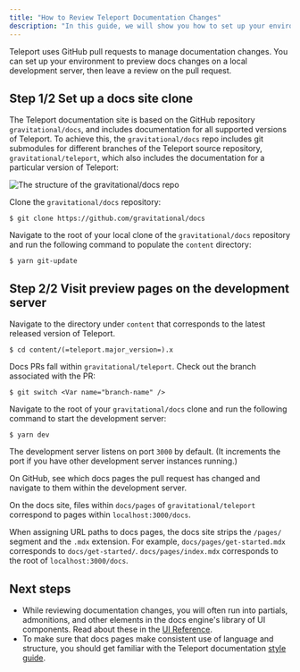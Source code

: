 ```yaml
---
title: "How to Review Teleport Documentation Changes"
description: "In this guide, we will show you how to set up your environment so you can review pull requests that propose changes to the Teleport documentation."
---
```


Teleport uses GitHub pull requests to manage documentation changes. You can set
up your environment to preview docs changes on a local development server, then
leave a review on the pull request.

## Step 1/2 Set up a docs site clone

The Teleport documentation site is based on the GitHub repository
`gravitational/docs`, and includes documentation for all supported versions of
Teleport. To achieve this, the `gravitational/docs` repo includes git submodules
for different branches of the Teleport source repository,
`gravitational/teleport`, which also includes the documentation for a particular
version of Teleport:

![The structure of the gravitational/docs repo](../../../img/doc-submodules.png)

Clone the `gravitational/docs` repository:

```code
$ git clone https://github.com/gravitational/docs
```

Navigate to the root of your local clone of the `gravitational/docs` repository
and run the following command to populate the `content` directory:

```code
$ yarn git-update
```

## Step 2/2 Visit preview pages on the development server

Navigate to the directory under `content` that corresponds to the latest
released version of Teleport.

```code
$ cd content/(=teleport.major_version=).x
```

Docs PRs fall within `gravitational/teleport`. Check out the branch associated
with the PR:

```code
$ git switch <Var name="branch-name" />
```

Navigate to the root of your `gravitational/docs` clone and run the following
command to start the development server:

```code
$ yarn dev
```

The development server listens on port `3000` by default. (It increments the
port if you have other development server instances running.)

On GitHub, see which docs pages the pull request has changed and navigate to
them within the development server. 

On the docs site, files within `docs/pages` of `gravitational/teleport`
correspond to pages within `localhost:3000/docs`. 

When assigning URL paths to docs pages, the docs site strips the `/pages/`
segment and the `.mdx` extension. For example, `docs/pages/get-started.mdx`
corresponds to `docs/get-started/`. `docs/pages/index.mdx` corresponds to the
root of `localhost:3000/docs`.

## Next steps

- While reviewing documentation changes, you will often run into partials,
  admonitions, and other elements in the docs engine's library of UI components.
  Read about these in the [UI Reference](./reference.mdx).
- To make sure that docs pages make consistent use of language and structure,
  you  should get familiar with the Teleport documentation [style
  guide](./style-guide.mdx).
